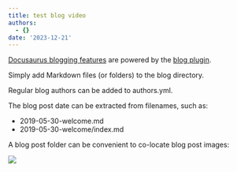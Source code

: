 ```yaml
---
title: test blog video
authors:
  - {}
date: '2023-12-21'
---
```


[Docusaurus blogging features](https://docusaurus.io/docs/blog "") are powered by the [blog plugin](https://docusaurus.io/docs/api/plugins/@docusaurus/plugin-content-blog "").

Simply add Markdown files (or folders) to the blog directory.

Regular blog authors can be added to authors.yml.

The blog post date can be extracted from filenames, such as:

* 2019-05-30-welcome.md
* 2019-05-30-welcome/index.md

A blog post folder can be convenient to co-locate blog post images:

![](/img/0ffb4bd1d3ca415989365bd27473f4d4.jpeg "")
